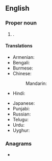 ==English==
{{wikipedia}}

===Proper noun===
{{en-proper noun}}

# {{place|en|city/state capital|s/Meghalaya|c/India}}.

====Translations====
{{trans-top|capital of Meghalaya, India}}
* Armenian: {{t|hy|Շիլոնգ}}
* Bengali: {{t|bn|শিলং|sc=Beng}}
* Burmese: {{t|my|ရှီလောင်|sc=Mymr}}
* Chinese:
*: Mandarin: {{t+|cmn|西隆|tr=Xīlóng|sc=Hani}}
* Hindi: {{t|hi|शिलांग}}
{{trans-mid}}
* Japanese: {{t|ja|シロン|tr=Shiron}}
* Punjabi: {{t-needed|pa}}
* Russian: {{t|ru|Шилло́нг|m}}
* Telugu: {{t|te|షిల్లాంగ్}}
* Urdu: {{t|ur|شیلانگ|tr=śilāṅg}}
* Uyghur: {{t|ug|شىلونگ}}
{{trans-bottom}}

===Anagrams===
* {{anagrams|en|a=ghillnos|Hollings}}